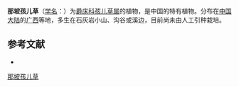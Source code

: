 {{Speciesbox
| name = 那坡孩儿草
| status = 
| status_system = 
| image =
| genus = Rungia
| species = napoensis
| authority = D. Fang et H. S. Lo
}}

'''那坡孩儿草'''（[[学名|学名]]：{{lang|la|''Rungia napoensis''}}）为[[爵床科|爵床科]][[孩儿草属|孩儿草属]]的植物，是中国的特有植物。分布在[[中国大陆|中国大陆]]的[[广西|广西]]等地，多生在石灰岩小山、沟谷或溪边，目前尚未由人工引种栽培。

== 参考文献 ==
<div class="references-small">
* {{cite web| url =http://www.bioinfo.cn/db05/KmzwSpecies.php?action=view&id=762| title =那坡孩儿草| work =《中国高等植物数据库全库》| publisher =中国科学院微生物研究所| author =昆明植物研究所| accessdate =2009-02-21| deadurl =yes| archiveurl =https://web.archive.org/web/20160305034758/http://www.bioinfo.cn/db05/KmzwSpecies.php?action=view&id=762| archivedate =2016-03-05}}
</div>
{{Taxonbar|from=Q15225169}}

[[Category:孩儿草属|那坡孩儿草]]


{{植物小作品}}